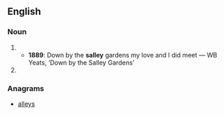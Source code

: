 ==English==

===Noun===
{{en-noun}}
# {{obsolete spelling of|sallow|lang=en}}
#* '''1889''': Down by the '''salley''' gardens my love and I did meet — WB Yeats, ‘Down by the Salley Gardens’
# {{obsolete spelling of|sally|lang=en}}

===Anagrams===
* [[alleys#English|alleys]]